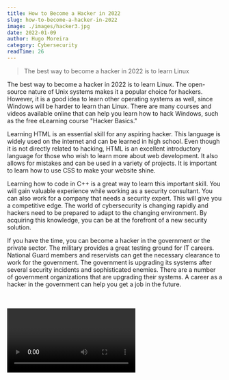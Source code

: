 ```yaml
---
title: How to Become a Hacker in 2022
slug: how-to-become-a-hacker-in-2022
image: ./images/hacker3.jpg
date: 2022-01-09
author: Hugo Moreira
category: Cybersecurity
readTime: 26
---
```



<blockquote>
  The best way to become a hacker in 2022 is to learn Linux
</blockquote>

The best way to become a hacker in 2022 is to learn Linux. The open-source nature of Unix systems makes it a popular choice for hackers. However, it is a good idea to learn other operating systems as well, since Windows will be harder to learn than Linux. There are many courses and videos available online that can help you learn how to hack Windows, such as the free eLearning course "Hacker Basics."

Learning HTML is an essential skill for any aspiring hacker. This language is widely used on the internet and can be learned in high school. Even though it is not directly related to hacking, HTML is an excellent introductory language for those who wish to learn more about web development. It also allows for mistakes and can be used in a variety of projects. It is important to learn how to use CSS to make your website shine.

Learning how to code in C++ is a great way to learn this important skill. You will gain valuable experience while working as a security consultant. You can also work for a company that needs a security expert. This will give you a competitive edge. The world of cybersecurity is changing rapidly and hackers need to be prepared to adapt to the changing environment. By acquiring this knowledge, you can be at the forefront of a new security solution.

If you have the time, you can become a hacker in the government or the private sector. The military provides a great testing ground for IT careers. National Guard members and reservists can get the necessary clearance to work for the government. The government is upgrading its systems after several security incidents and sophisticated enemies. There are a number of government organizations that are upgrading their systems. A career as a hacker in the government can help you get a job in the future.

<br />
<br />
<Video />
<br />
<br />

It is also important to learn how to network in order to become an ethical hacker. Computer networks consist of multiple hosts that communicate with each other and exchange data. To become a successful ethical hacker, you must know how to work with computer networks. The course will teach you how to navigate and understand computer networks. You should learn about DHCP, Supernetting, and Subnetting in order to gain an understanding of the different computers and the threats they pose.

To become a hacker, you need to know how to write code. Getting access to your target's operating system requires you to understand how hardware works. By learning how to code, you'll be able to hack into systems without causing damage. The best hackers understand the hardware behind their targets. So, if you want to be a hacker in 2022, you need to start learning about this now.

If you'd like to become a hacker in the future, you need to learn the basics. The best way to learn how to be a hacker is to learn from people who have gone through the same thing. By learning from these individuals, you can become a hacker in twenty-two-year-olds, which is a good opportunity to make money as a hacker.

Learning to be an ethical hacker is not as difficult as you might think. You can even earn from bug bounty hunting. In addition to learning about ethical hacking, you can also learn about the latest vulnerabilities in information technology. By using software like Reaver, you'll be able to gain access to sensitive information, including the identities of millions of people. Once you have this background, you can begin practicing ethical hacking.

Once you've become an ethical hacker, you can then start training in the latest technologies. You can also learn how to become a white hat hacker by taking a class that teaches the basics of ethical hacking. The University of Washington offers a course that teaches you to become a white hat, which means you'll be able to protect other people's intellectual property and keep information secure.

<blockquote display="info">
  The military provides a great testing ground for IT careers. National Guard
  members and reservists can get the necessary clearance to work for the
  government
</blockquote>

<Link to="/posts" className="btn center-btn">
  all posts
</Link>
